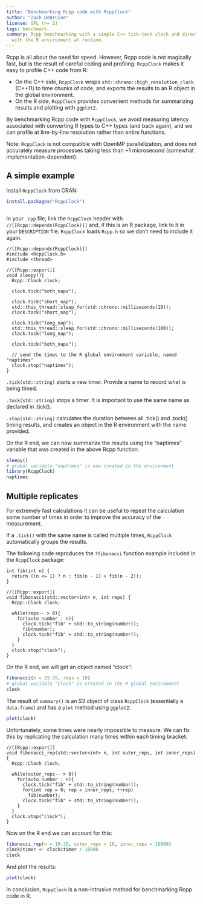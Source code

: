 ---
title: "Benchmarking Rcpp code with RcppClock"
author: "Zach DeBruine"
license: GPL (>= 2)
tags: benchmark
summary: Rcpp benchmarking with a simple C++ tick-tock clock and direct integration
  with the R environment at runtime.
---

Rcpp is all about the need for speed. However, Rcpp code is not magically fast, but is the result of careful coding and profiling. `RcppClock` makes it easy to profile C++ code from R:

* On the C++ side, `RcppClock` wraps `std::chrono::high_resolution_clock` (C++11) to time chunks of code, and exports the results to an R object in the global environment.
* On the R side, `RcppClock` provides convenient methods for summarizing results and plotting with `ggplot2`.

By benchmarking Rcpp code with `RcppClock`, we avoid measuring latency associated with converting R types to C++ types (and back again), and we can profile at line-by-line resolution rather than entire functions.

Note: `RcppClock` is not compatible with OpenMP parallelization, and does not accurately measure processes taking less than ~1 microsecond (somewhat implementation-dependent).

## A simple example

Install `RcppClock` from CRAN:

```{r, warning = FALSE, message = FALSE, eval = FALSE}
install.packages("RcppClock")
```

```{Rcpp, ref.label=knitr::all_rcpp_labels(), include=FALSE}
```

In your `.cpp` file, link the `RcppClock` header with `//[[Rcpp::depends(RcppClock)]]` and, if this is an R package, link to it in your `DESCRIPTION` file. `RcppClock` loads `Rcpp.h` so we don't need to include it again.

```{Rcpp, eval = FALSE}
//[[Rcpp::depends(RcppClock)]]
#include <RcppClock.h>
#include <thread>

//[[Rcpp::export]]
void sleepy(){
  Rcpp::Clock clock;
  
  clock.tick("both_naps");
  
  clock.tick("short_nap");
  std::this_thread::sleep_for(std::chrono::milliseconds(10));  
  clock.tock("short_nap");
  
  clock.tick("long_nap");
  std::this_thread::sleep_for(std::chrono::milliseconds(100));  
  clock.tock("long_nap");

  clock.tock("both_naps");
  
  // send the times to the R global environment variable, named "naptimes"
  clock.stop("naptimes");
}
```

`.tick(std::string)` starts a new timer. Provide a name to record what is being timed.

`.tock(std::string)` stops a timer. It is important to use the same name as declared in .tick().

`.stop(std::string)` calculates the duration between all .tick() and .tock() timing results, and creates an object in the R environment with the name provided.

On the R end, we can now summarize the results using the "naptimes" variable that was created in the above Rcpp function:

```{R}
sleepy()
# global variable "naptimes" is now created in the environment
library(RcppClock)
naptimes
```

## Multiple replicates

For extremely fast calculations it can be useful to repeat the calculation some number of times in order to improve the accuracy of the measurement.

If a `.tick()` with the same name is called multiple times, `RcppClock` automatically groups the results.

The following code reproduces the `?fibonacci` function example included in the `RcppClock` package:

```{Rcpp, eval = FALSE}
int fib(int n) {
  return ((n <= 1) ? n : fib(n - 1) + fib(n - 2));
}

//[[Rcpp::export]]
void fibonacci(std::vector<int> n, int reps) {
  Rcpp::Clock clock;
  
  while(reps-- > 0){
    for(auto number : n){
      clock.tick("fib" + std::to_string(number));
      fib(number);
      clock.tock("fib" + std::to_string(number));
    }
  }
  clock.stop("clock");
}
```

On the R end, we will get an object named "clock":

```{R}
fibonacci(n = 25:35, reps = 10)
# global variable "clock" is created in the R global environment
clock
```

The result of `summary()` is an S3 object of class `RcppClock` (essentially a `data.frame`) and has a `plot` method using `ggplot2`:

```{R, fig.width = 4, fig.height = 3}
plot(clock)
```

Unfortunately, some times were nearly impossible to measure. We can fix this by replicating the calculation many times within each timing bracket:

```{Rcpp, eval = FALSE}
//[[Rcpp::export]]
void fibonacci_rep(std::vector<int> n, int outer_reps, int inner_reps) {
  Rcpp::Clock clock;
  
  while(outer_reps-- > 0){
    for(auto number : n){
      clock.tick("fib" + std::to_string(number));
      for(int rep = 0; rep < inner_reps; ++rep)
        fib(number);
      clock.tock("fib" + std::to_string(number));
    }
  }
  clock.stop("clock");
}
```

Now on the R end we can account for this:

```{R}
fibonacci_rep(n = 10:20, outer_reps = 10, inner_reps = 10000)
clock$timer <- clock$timer / 10000
clock
```

And plot the results:

```{R, fig.width = 4, fig.height = 3}
plot(clock)
```

In conclusion, `RcppClock` is a non-intrusive method for benchmarking Rcpp code in R.